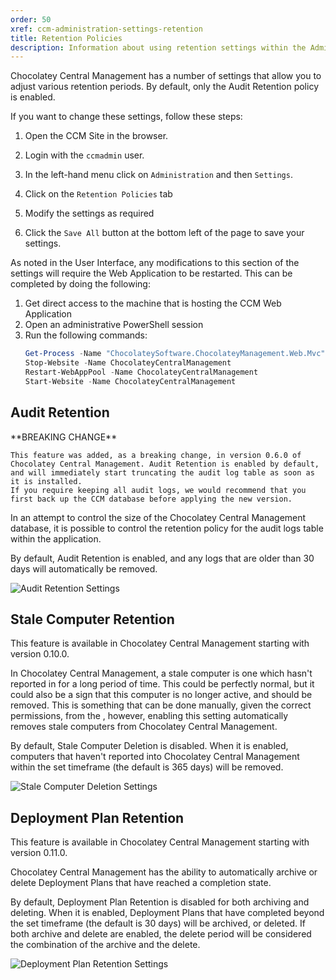 ---
order: 50
xref: ccm-administration-settings-retention
title: Retention Policies
description: Information about using retention settings within the Administration Settings screen
---

Chocolatey Central Management has a number of settings that allow you to adjust various retention periods. By default, only the Audit Retention policy is enabled.

If you want to change these settings, follow these steps:

1. Open the CCM Site in the browser.
1. Login with the `ccmadmin` user.
1. In the left-hand menu click on `Administration` and then `Settings`.
1. Click on the `Retention Policies` tab

1. Modify the settings as required
1. Click the `Save All` button at the bottom left of the page to save your settings.


As noted in the User Interface, any modifications to this section of the settings will require the Web Application to be restarted.  This can be completed by doing the following:

1. Get direct access to the machine that is hosting the CCM Web Application
1. Open an administrative PowerShell session
1. Run the following commands:
    ```powershell
    Get-Process -Name "ChocolateySoftware.ChocolateyManagement.Web.Mvc" -ErrorAction SilentlyContinue | Stop-Process -Force
    Stop-Website -Name ChocolateyCentralManagement
    Restart-WebAppPool -Name ChocolateyCentralManagement
    Start-Website -Name ChocolateyCentralManagement
    ```

## Audit Retention

<Callout type="warning">
    **BREAKING CHANGE**

    This feature was added, as a breaking change, in version 0.6.0 of Chocolatey Central Management. Audit Retention is enabled by default, and will immediately start truncating the audit log table as soon as it is installed.
    If you require keeping all audit logs, we would recommend that you first back up the CCM database before applying the new version.
</Callout>

In an attempt to control the size of the Chocolatey Central Management database, it is possible to control the retention policy for the audit logs table within the application.

By default, Audit Retention is enabled, and any logs that are older than 30 days will automatically be removed.

![Audit Retention Settings](/images/ccm-playwright/administration/settings/retention-policies-checkbox-enable-audit-retention.png)

## Stale Computer Retention


<Callout type="info">
    This feature is available in Chocolatey Central Management starting with version 0.10.0.
</Callout>

In Chocolatey Central Management, a stale computer is one which hasn't reported in for a long period of time. This could be perfectly normal, but it could also be a sign that this computer is no longer active, and should be removed.  This is something that can be done manually, given the correct permissions, from the <Xref title="computers page" value="ccm-computers" anchor="removing-a-computer-from-central-management" />, however, enabling this setting automatically removes stale computers from Chocolatey Central Management.

By default, Stale Computer Deletion is disabled. When it is enabled, computers that haven't reported into Chocolatey Central Management within the set timeframe (the default is 365 days) will be removed.

![Stale Computer Deletion Settings](/images/ccm-playwright/administration/settings/retention-policies-checkbox-enable-stale-computer-retention.png)

## Deployment Plan Retention

<Callout type="info">
    This feature is available in Chocolatey Central Management starting with version 0.11.0.
</Callout>

Chocolatey Central Management has the ability to automatically archive or delete Deployment Plans that have reached a completion state.

By default, Deployment Plan Retention is disabled for both archiving and deleting. When it is enabled, Deployment Plans that have completed beyond the set timeframe (the default is 30 days) will be archived, or deleted. If both archive and delete are enabled, the delete period will be considered the combination of the archive and the delete.

![Deployment Plan Retention Settings](/images/ccm-playwright/administration/settings/retention-policies-checkbox-enable-deployment-plan-retention.png)
